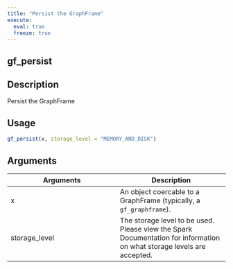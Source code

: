 ```yaml
---
title: "Persist the GraphFrame"
execute:
  eval: true
  freeze: true
---
```


## gf_persist

## Description
Persist the GraphFrame


## Usage
```r
gf_persist(x, storage_level = "MEMORY_AND_DISK")
```

## Arguments
|Arguments|Description|
|---|---|
| x | An object coercable to a GraphFrame (typically, a `gf_graphframe`). |
| storage_level | The storage level to be used. Please view the Spark Documentation for information on what storage levels are accepted. |








